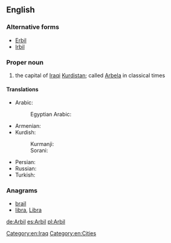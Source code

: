 ==English==
{{wikipedia}}

===Alternative forms===
* [[Erbil]]
* [[Irbil]]

===Proper noun===
{{en-proper noun}}

# the capital of [[Iraqi]] [[Kurdistan]]; called [[Arbela]] in classical times

====Translations====
{{trans-top|city}}
* Arabic: {{t|ar|أربيل|tr=ʾArbīl}}
*: Egyptian Arabic: {{t|arz|اربيل|f|tr=arbīl|sc=Arab}}
* Armenian: {{t|hy|Էրբիլ|sc=Armn}}
* Kurdish:
*: Kurmanji: {{t+|ku|Hewlêr|sc=Latn}}
*: Sorani: {{t|ku|هه‌ولێر|tr=Hewlêr|sc=ku-Arab}}
{{trans-mid}}
* Persian: {{t|fa|اربیل|tr=Arbil}}
* Russian: {{t|ru|Эрби́ль|sc=Cyrl}}
* Turkish: {{t|tr|Erbil}}
{{trans-bottom}}

===Anagrams===
* [[brail#English|brail]]
* [[libra#English|libra]], [[Libra#English|Libra]]

[[Category:en:Iraq]]
[[Category:en:Cities]]

[[de:Arbil]]
[[es:Arbil]]
[[pl:Arbil]]